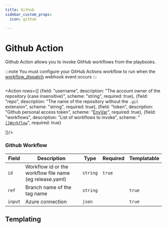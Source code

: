 ```yaml
---
title: Github
sidebar_custom_props:
  icon: github

---
```


# <Icon name="github"/> Github Action

Github Action allows you to invoke GitHub workflows from the playbooks.

:::note
You must configure your GitHub Actions workflow to run when the [workflow_dispatch](https://docs.github.com/en/webhooks/webhook-events-and-payloads#workflow_dispatch) webhook event occurs
:::

```yaml title="invoke-release-workflow.yaml"  file=<rootDir>/modules/mission-control/fixtures/playbooks/github.yaml
```

<Action rows={[
  {field: "username", description: "The account owner of the repository (case insensitive)", scheme: "string", required: true},
  {field: "repo", description: "The name of the repository without the `.git` extension", scheme: "string", required: true},
  {field: "token", description: "Github personal access token", scheme: "[EnvVar](/reference/env-var)", required: true},
  {field: "workflows", description: "List of workflows to invoke", scheme: "[`[]Workflow`](#github-workflow)", required: true}

]}/>

### Github Workflow

| Field   | Description                                             | Type     | Required | Templatable |
| ------- | ------------------------------------------------------- | -------- | -------- | ----------- |
| `id`    | Workflow id or the workflow file name (eg release.yaml) | `string` | `true`   |             |
| `ref`   | Branch name of the tag name                             | `string` |          | `true`      |
| `input` | Azure connection                                        | `json`   |          | `true`      |

## Templating

<Templating/>
